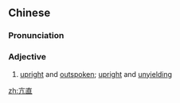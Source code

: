 ==Chinese==
{{zh-forms}}

===Pronunciation===
{{zh-pron
|m=kàngzhí
|c=kong3 zik6
|cat=a
}}

===Adjective===
{{zh-adj}}

# [[upright]] and [[outspoken]]; [[upright]] and [[unyielding]]

[[zh:亢直]]